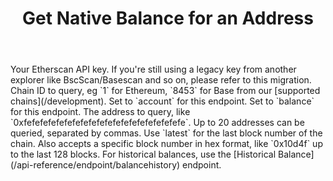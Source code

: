 ﻿---
title: "Get Native Balance for an Address"
api: "GET /v2/api"
keywords: ["Ether balance", "Etherscan balance"]
mode: "wide"
---


  <ParamField query="apikey" type="string">
    Your Etherscan API key. If you're still using a legacy key from another explorer like BscScan/Basescan and so on, please refer to this migration.
  </ParamField>
  <ParamField query="chainid" type="string" default="1">
    Chain ID to query, eg `1` for Ethereum, `8453` for Base from our [supported chains](/development).
  </ParamField>
  <ParamField query="module" type="string" required default="account">
    Set to `account` for this endpoint.
  </ParamField>
  <ParamField query="action" type="string" default="balance">
    Set to `balance` for this endpoint.
  </ParamField>
  <ParamField query="address" type="string" default="0xde0b295669a9fd93d5f28d9ec85e40f4cb697bae">
    The address to query, like `0xfefefefefefefefefefefefefefefefefefefefe`. Up to 20 addresses can be queried, separated by commas.
  </ParamField>
  <ParamField query="tag" type="string" default="latest">
    Use `latest` for the last block number of the chain. Also accepts a specific block number in hex format, like `0x10d4f` up to the last 128 blocks. For historical balances, use the [Historical Balance](/api-reference/endpoint/balancehistory) endpoint.  
  </ParamField>